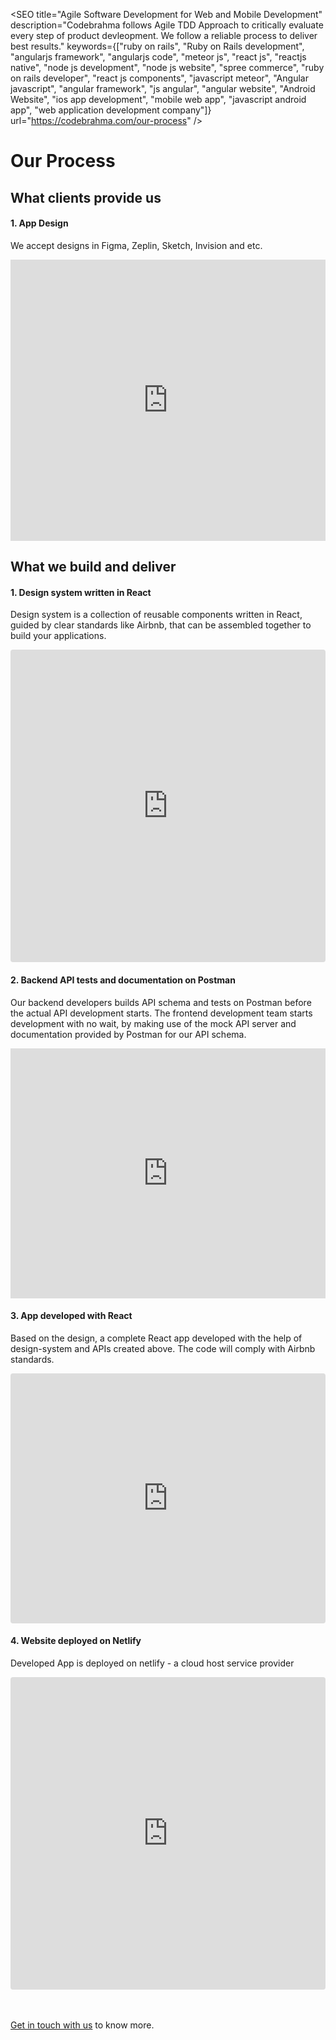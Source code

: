 
<SEO
  title="Agile Software Development for Web and Mobile Development"
  description="Codebrahma follows Agile TDD Approach to critically evaluate every step of product devleopment. We follow a reliable process to deliver best results."
  keywords={["ruby on rails", "Ruby on Rails development", "angularjs framework", "angularjs code", "meteor js", "react js", "reactjs native", "node js development", "node js website", "spree commerce", "ruby on rails developer", "react js components", "javascript meteor", "Angular javascript", "angular framework", "js angular", "angular website", "Android Website", "ios app development", "mobile web app", "javascript android app", "web application development company"]}
  url="https://codebrahma.com/our-process"
/>

# Our Process

## What clients provide us
<Flex flexDirection="column" mt="2" >
  <Box width={1} pr="1">
    <H4>1. App Design</H4>
    <P>We accept designs in Figma, Zeplin, Sketch, Invision and etc.</P>
  </Box>
  <Box width={1}>
    <iframe
      style="border: none;"
      width="100%"
      height="450"
      src="https://www.figma.com/embed?embed_host=share&url=https%3A%2F%2Fwww.figma.com%2Fproto%2FyHxXUqndSX9skkLZAamZyO%2Fcodebrahma-serverless-enterprise-UI%3Fnode-id%3D1%253A2%26viewport%3D390%252C393%252C0.3491819202899933%26scaling%3Dscale-down-width"
      allowfullscreen
    ></iframe>
  </Box>
</Flex>

## What we build and deliver

<Flex flexDirection="column" mt="2" >
  <Box width={1} pr="1">
    <H4>1. Design system written in React</H4>
    <P>Design system is a collection of reusable components written in React, guided by clear standards like Airbnb, that can be assembled together to build your applications.</P>
  </Box>
  <Box width={1}>
    <iframe
      src="https://codesandbox.io/embed/design-system-for-serverless-zcry2?fontsize=14&hidenavigation=1&theme=dark&view=preview"
      style="width:100%; height:500px; border:0; border-radius: 4px; overflow:hidden;"
      title="Design system for serverless"
      allow="geolocation; microphone; camera; midi; vr; accelerometer; gyroscope; payment; ambient-light-sensor; encrypted-media; usb"
      sandbox="allow-modals allow-forms allow-popups allow-scripts allow-same-origin"
    ></iframe>
  </Box>
</Flex>

<Flex flexDirection="column" mt="2" >
  <Box width={1} pr="1">
    <H4>2. Backend API tests and documentation on Postman</H4>
    <P>
      Our backend developers builds API schema and tests on Postman before the actual API development starts. 
      The frontend development team starts development with no wait, by making use of the mock API server and documentation provided by Postman for our API schema. 
    </P>
  </Box>
  <VimeoVideoContainer>
    <iframe
      src="https://player.vimeo.com/video/390805379"
      width="100%"
      height="400"
      frameborder="0"
      allow="autoplay; fullscreen"
      allowfullscreen
    >
    </iframe>
</VimeoVideoContainer>
</Flex>

<Flex flexDirection="column" mt="3">
  <Box width={1} pr="1">
    <H4>3. App developed with React</H4>
    <P>Based on the design, a complete React app developed with the help of design-system and APIs created above. The code will comply with Airbnb standards.</P>
  </Box>
  <Box width={1}>
    <iframe
      src="https://codesandbox.io/embed/vigorous-platform-9b61d?autoresize=1&codemirror=1&fontsize=14&theme=dark&view=editor"
      style="width:100%; height:400px; border:0; border-radius: 4px; overflow:hidden;"
      title="vigorous-platform-9b61d"
      allow="geolocation; microphone; camera; midi; vr; accelerometer; gyroscope; payment; ambient-light-sensor; encrypted-media; usb"
      sandbox="allow-modals allow-forms allow-popups allow-scripts allow-same-origin"
    ></iframe>
  </Box>
</Flex>


<Flex flexDirection="column" mt="3">
  <Box width={1} pr="1">
    <H4>4. Website deployed on Netlify</H4>
    <P>Developed App is deployed on netlify - a cloud host service provider</P>
  </Box>
  <Box width={1}>
    <iframe
      src="https://codesandbox.io/embed/vigorous-platform-9b61d?autoresize=1&codemirror=1&fontsize=14&theme=dark&view=preview"
      style="width:100%; height:500px; border:0; border-radius: 4px; overflow:hidden;"
      title="vigorous-platform-9b61d"
      allow="geolocation; microphone; camera; midi; vr; accelerometer; gyroscope; payment; ambient-light-sensor; encrypted-media; usb"
      sandbox="allow-modals allow-forms allow-popups allow-scripts allow-same-origin"
    ></iframe>
  </Box>
</Flex>

<br/>
<br/>
<br/>

[Get in touch with us](/contact) to know more.
